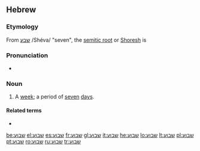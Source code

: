 ==Hebrew==

===Etymology===
From [[שבע]] /Shéva/ "seven", the [http://www.wikipedia.org/wiki/Semitic_root semitic root] or [[שורש|Shoresh]] is {{term|ש־ב־ע|שׁ־ב־ע|lang=he|tr=sh-v-`}}

===Pronunciation===
* {{a|Modern Hebrew}} {{IPA|/ʃaˈvua(ʕ)/|lang=he}}

===Noun===
{{he-noun|wv=שָׁבוּעַ|tr=shavúa|g=m|dual=שבועיים|dualdwv=שְׁבוּעַיִם|pl=שבועות|plwv=שָׁבוּעוֹת|cons=שבוע|conswv=שְׁבוּעַ־|plcons=שבועות|plconswv=שְׁבוּעוֹת}}

# A [[week]]; a period of [[seven]] [[day]]s.

====Related terms====
* {{l|he|שבע|gloss=seven|tr=shéva}}

[[be:שבוע]]
[[el:שבוע]]
[[es:שבוע]]
[[fr:שבוע]]
[[gl:שבוע]]
[[it:שבוע]]
[[he:שבוע]]
[[lo:שבוע]]
[[lt:שבוע]]
[[pl:שבוע]]
[[pt:שבוע]]
[[ro:שבוע]]
[[ru:שבוע]]
[[tr:שבוע]]